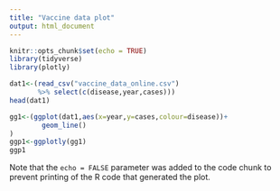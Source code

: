 ```yaml
---
title: "Vaccine data plot"
output: html_document
---
```


```r
knitr::opts_chunk$set(echo = TRUE)
library(tidyverse)
library(plotly)
```



```r
dat1<-(read_csv("vaccine_data_online.csv")
       %>% select(c(disease,year,cases)))
head(dat1)
```



```r
gg1<-(ggplot(dat1,aes(x=year,y=cases,colour=disease))+
        geom_line()
)
ggp1<-ggplotly(gg1)
ggp1
```

Note that the `echo = FALSE` parameter was added to the code chunk to prevent printing of the R code that generated the plot.

